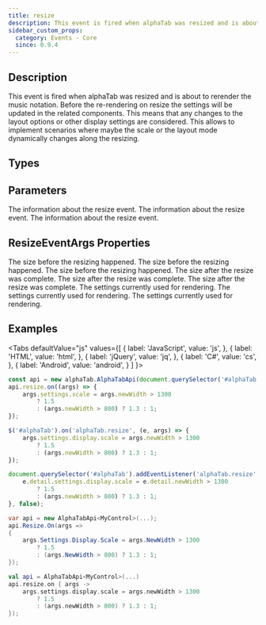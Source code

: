 ```yaml
---
title: resize
description: This event is fired when alphaTab was resized and is about to rerender the music notation.
sidebar_custom_props:
  category: Events - Core
  since: 0.9.4
---
```


<SinceBadge since="0.9.4" />


## Description
This event is fired when alphaTab was resized and is about to rerender the music notation. Before the re-rendering on resize
the settings will be updated in the related components. This means that any changes to the layout options or other display settings are
considered. This allows to implement scenarios where maybe the scale or the layout mode dynamically changes along the resizing.

<EventDescription />

## Types

<TypeTable>
    <TypeRow type="js" name="function(args)" />    
    <TypeRow type="net" name="Action<ResizeEventArgs>" />    
    <TypeRow type="android" name="(args : ResizeEventArgs) -> Unit" />    
</TypeTable>

## Parameters

<ParameterTable>
    <ParameterRow platform="js" name="args" type="alphaTab.ResizeEventArgs">
        The information about the resize event.  
    </ParameterRow>
    <ParameterRow platform="net" name="args" type="AlphaTab.ResizeEventArgs">
        The information about the resize event.  
    </ParameterRow>
    <ParameterRow platform="resize" name="args" type="alphaTab.ResizeEventArgs">
        The information about the resize event.  
    </ParameterRow>
</ParameterTable>

## ResizeEventArgs Properties

<ParameterTable>
    <ParameterRow platform="js" name="oldWidth" type="int">
        The size before the resizing happened. 
    </ParameterRow>
    <ParameterRow platform="net" name="OldWidth" type="int">
        The size before the resizing happened. 
    </ParameterRow>
    <ParameterRow platform="android" name="oldWidth" type="int">
        The size before the resizing happened. 
    </ParameterRow>
    <ParameterRow platform="js" name="newWidth" type="int">
        The size after the resize was complete. 
    </ParameterRow>
    <ParameterRow platform="net" name="NewWidth" type="int">
        The size after the resize was complete. 
    </ParameterRow>
    <ParameterRow platform="android" name="newWidth" type="int">
        The size after the resize was complete. 
    </ParameterRow>
    <ParameterRow platform="js" name="settings" type="AlphaTab.Settings">
        The settings currently used for rendering. 
    </ParameterRow>
    <ParameterRow platform="net" name="Settings" type="AlphaTab.Settings">
        The settings currently used for rendering. 
    </ParameterRow>
    <ParameterRow platform="android" name="settings" type="alphaTab.Settings">
        The settings currently used for rendering. 
    </ParameterRow>
</ParameterTable>

## Examples

<Tabs
  defaultValue="js"
  values={[
    { label: 'JavaScript', value: 'js', },
    { label: 'HTML', value: 'html', },
    { label: 'jQuery', value: 'jq', },
    { label: 'C#', value: 'cs', },
    { label: 'Android', value: 'android', }
  ]
}>
<TabItem value="js">

```js
const api = new alphaTab.AlphaTabApi(document.querySelector('#alphaTab'));
api.resize.on((args) => {
    args.settings.scale = args.newWidth > 1300 
        ? 1.5 
        : (args.newWidth > 800) ? 1.3 : 1;
});
```

</TabItem>
<TabItem value="jq">

```js
$('#alphaTab').on('alphaTab.resize', (e, args) => {
    args.settings.display.scale = args.newWidth > 1300 
        ? 1.5 
        : (args.newWidth > 800) ? 1.3 : 1;
});
```

</TabItem>
<TabItem value="html">

```js
document.querySelector('#alphaTab').addEventListener('alphaTab.resize', function(e) {
    e.detail.settings.display.scale = e.detail.newWidth > 1300 
        ? 1.5 
        : (args.newWidth > 800) ? 1.3 : 1;
}, false);
```

</TabItem>
<TabItem value="cs">

```cs
var api = new AlphaTabApi<MyControl>(...);
api.Resize.On(args => 
{
    args.Settings.Display.Scale = args.NewWidth > 1300 
        ? 1.5
        : (args.NewWidth > 800) ? 1.3 : 1;
});
```

</TabItem>
<TabItem value="android">

```kotlin
val api = AlphaTabApi<MyControl>(...)
api.resize.on { args ->
    args.settings.display.scale = args.newWidth > 1300 
        ? 1.5 
        : (args.newWidth > 800) ? 1.3 : 1;
});
```

</TabItem>
</Tabs>